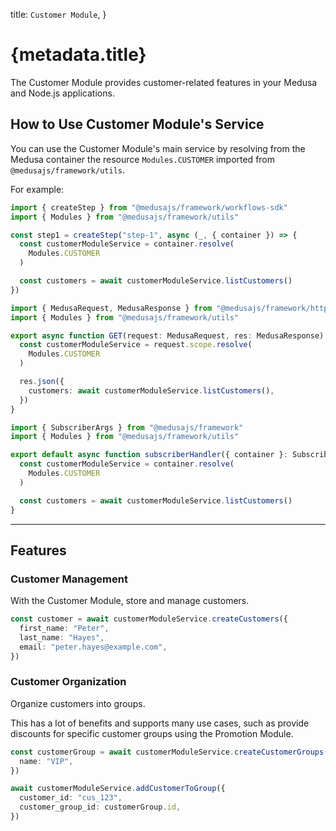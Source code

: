 
  title: `Customer Module`,
}

# {metadata.title}

The Customer Module provides customer-related features in your Medusa and Node.js applications.

## How to Use Customer Module's Service

You can use the Customer Module's main service by resolving from the Medusa container the resource `Modules.CUSTOMER` imported from `@medusajs/framework/utils`.

For example:

<CodeTabs groupId="resource-type">
  <CodeTab label="Workflow Step" value="workflow-step">

```ts title="src/workflows/hello-world/step1.ts"
import { createStep } from "@medusajs/framework/workflows-sdk"
import { Modules } from "@medusajs/framework/utils"

const step1 = createStep("step-1", async (_, { container }) => {
  const customerModuleService = container.resolve(
    Modules.CUSTOMER
  )

  const customers = await customerModuleService.listCustomers()
})
```

  </CodeTab>
  <CodeTab label="API Route" value="api-route">

```ts title="src/api/store/custom/route.ts"
import { MedusaRequest, MedusaResponse } from "@medusajs/framework/http"
import { Modules } from "@medusajs/framework/utils"

export async function GET(request: MedusaRequest, res: MedusaResponse) {
  const customerModuleService = request.scope.resolve(
    Modules.CUSTOMER
  )

  res.json({
    customers: await customerModuleService.listCustomers(),
  })
}
```

  </CodeTab>
  <CodeTab label="Subscriber" value="subscribers">

```ts title="src/subscribers/custom-handler.ts"
import { SubscriberArgs } from "@medusajs/framework"
import { Modules } from "@medusajs/framework/utils"

export default async function subscriberHandler({ container }: SubscriberArgs) {
  const customerModuleService = container.resolve(
    Modules.CUSTOMER
  )

  const customers = await customerModuleService.listCustomers()
}
```

  </CodeTab>
</CodeTabs>

---

## Features

### Customer Management

With the Customer Module, store and manage customers.

```ts
const customer = await customerModuleService.createCustomers({
  first_name: "Peter",
  last_name: "Hayes",
  email: "peter.hayes@example.com",
})
```

### Customer Organization

Organize customers into groups.

This has a lot of benefits and supports many use cases, such as provide discounts for specific customer groups using the Promotion Module.

```ts
const customerGroup = await customerModuleService.createCustomerGroups({
  name: "VIP",
})

await customerModuleService.addCustomerToGroup({
  customer_id: "cus_123",
  customer_group_id: customerGroup.id,
})
```
